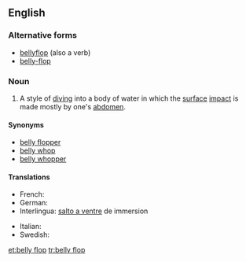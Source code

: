 ==English==

===Alternative forms===
* [[bellyflop]] (also a verb)
* [[belly-flop]]

===Noun===
{{en-noun|head=[[belly]] [[flop]]}}

# {{context|diving|lang=en}} A style of [[dive|diving]] into a body of water in which the [[surface]] [[impact]] is made mostly by one's [[abdomen]].

====Synonyms====
* [[belly flopper]]
* [[belly whop]]
* [[belly whopper]]

====Translations====
{{trans-top|style of diving}}
* French: {{t+|fr|plat|m}}
* German: {{t+|de|Bauchklatscher|m}}
* Interlingua: [[salto a ventre]] de immersion
{{trans-mid}}
* Italian: {{t+|it|spanciata|f}}
* Swedish: {{t+|sv|magplask|n}}
{{trans-bottom}}

[[et:belly flop]]
[[tr:belly flop]]